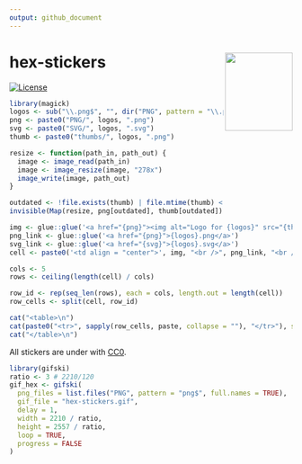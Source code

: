 ```yaml
---
output: github_document
---
```


<!-- README.md is generated from README.Rmd. Please edit that file -->

# hex-stickers <img src="hex-stickers.gif" align="right" width="120" height="138.84" />

<!-- badges: start -->
[![License](https://img.shields.io/github/license/mcanouil/hex-stickers)](LICENSE)
<!-- badges: end -->

```r
library(magick)
logos <- sub("\\.png$", "", dir("PNG", pattern = "\\.png$"))
png <- paste0("PNG/", logos, ".png")
svg <- paste0("SVG/", logos, ".svg")
thumb <- paste0("thumbs/", logos, ".png")

resize <- function(path_in, path_out) {
  image <- image_read(path_in)
  image <- image_resize(image, "278x")
  image_write(image, path_out)
}

outdated <- !file.exists(thumb) | file.mtime(thumb) < file.mtime(png)
invisible(Map(resize, png[outdated], thumb[outdated]))
```

```r
img <- glue::glue('<a href="{png}"><img alt="Logo for {logos}" src="{thumb}" width="120" height="139"></a>')
png_link <- glue::glue('<a href="{png}">{logos}.png</a>')
svg_link <- glue::glue('<a href="{svg}">{logos}.svg</a>')
cell <- paste0('<td align = "center">', img, "<br />", png_link, "<br />", svg_link, "</td>")

cols <- 5
rows <- ceiling(length(cell) / cols)

row_id <- rep(seq_len(rows), each = cols, length.out = length(cell))
row_cells <- split(cell, row_id)

cat("<table>\n")
cat(paste0("<tr>", sapply(row_cells, paste, collapse = ""), "</tr>"), sep = "")
cat("</table>\n")
```

All stickers are under with [CC0](LICENSE.md).

```r
library(gifski)
ratio <- 3 # 2210/120
gif_hex <- gifski(
  png_files = list.files("PNG", pattern = "png$", full.names = TRUE),
  gif_file = "hex-stickers.gif",
  delay = 1,
  width = 2210 / ratio,
  height = 2557 / ratio,
  loop = TRUE,
  progress = FALSE
)
```
